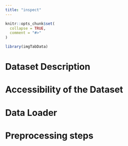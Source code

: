 ```yaml
---
title: "inspect"
---
```


```r
knitr::opts_chunk$set(
  collapse = TRUE,
  comment = "#>"
)
```

```r
library(imgTabData)
```


# Dataset Description

# Accessibility of the Dataset

# Data Loader

# Preprocessing steps
